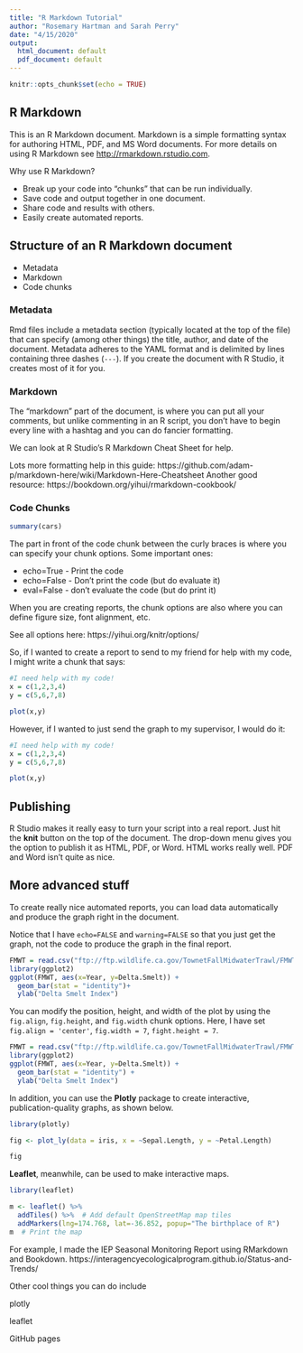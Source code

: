 ```yaml
---
title: "R Markdown Tutorial"
author: "Rosemary Hartman and Sarah Perry"
date: "4/15/2020"
output:
  html_document: default
  pdf_document: default
---
```


```r
knitr::opts_chunk$set(echo = TRUE)
```

## R Markdown

This is an R Markdown document. Markdown is a simple formatting syntax for authoring HTML, PDF, and MS Word documents. For more details on using R Markdown see <http://rmarkdown.rstudio.com>.

Why use R Markdown?

* Break up your code into "chunks" that can be run individually.
* Save code and output together in one document.
* Share code and results with others.
* Easily create automated reports.


## Structure of an R Markdown document

* Metadata
* Markdown
* Code chunks

### Metadata


Rmd files include a metadata section (typically located at the top of the file) that can specify (among other things) the title, author, and date of the document. Metadata adheres to the YAML format and is delimited by lines containing three dashes (`---`).  If you create the document with R Studio, it creates most of it for you. 


### Markdown

The "markdown" part of the document, is where you can put all your comments, but unlike commenting in an R script, you don't have to begin every line with a hashtag and you can do fancier formatting.

We can look at R Studio's R Markdown Cheat Sheet for help.

Lots more formatting help in this guide: https://github.com/adam-p/markdown-here/wiki/Markdown-Here-Cheatsheet 
Another good resource: https://bookdown.org/yihui/rmarkdown-cookbook/


### Code Chunks


```r
summary(cars)
```

The part in front of the code chunk between the curly braces is where you can specify your chunk options. Some important ones:

* echo=True - Print the code
* echo=False - Don't print the code (but do evaluate it)
* eval=False - don't evaluate the code (but do print it)

When you are creating reports, the chunk options are also where you can define figure size, font alignment, etc.

See all options here: https://yihui.org/knitr/options/

So, if I wanted to create a report to send to my friend for help with my code, I might write a chunk that says:

```r

#I need help with my code!
x = c(1,2,3,4)
y = c(5,6,7,8)

plot(x,y)

```

However, if I wanted to just send the graph to my supervisor, I would do it:

```r

#I need help with my code!
x = c(1,2,3,4)
y = c(5,6,7,8)

plot(x,y)

```


## Publishing

R Studio makes it really easy to turn your script into a real report. Just hit the **knit** button on the top  of the document. The drop-down menu gives you the option to publish it as HTML, PDF, or Word. HTML works really well. PDF and Word isn't quite as nice.

## More advanced stuff

To create really nice automated reports, you can load data automatically and produce the graph right in the document.

Notice that I have `echo=FALSE` and `warning=FALSE` so that you just get the graph, not the code to produce the graph in the final report.

```r
FMWT = read.csv("ftp://ftp.wildlife.ca.gov/TownetFallMidwaterTrawl/FMWT%20Data/FMWTindices.csv", stringsAsFactors = F)
library(ggplot2)
ggplot(FMWT, aes(x=Year, y=Delta.Smelt)) + 
  geom_bar(stat = "identity")+
  ylab("Delta Smelt Index")

```

You can modify the position, height, and width of the plot by using the `fig.align`, `fig.height`, and `fig.width` chunk options. Here, I have set `fig.align = 'center'`, `fig.width = 7`, `fight.height = 7`.

```r
FMWT = read.csv("ftp://ftp.wildlife.ca.gov/TownetFallMidwaterTrawl/FMWT%20Data/FMWTindices.csv", stringsAsFactors = F)
library(ggplot2)
ggplot(FMWT, aes(x=Year, y=Delta.Smelt)) + 
  geom_bar(stat = "identity") +
  ylab("Delta Smelt Index")
```

In addition, you can use the **Plotly** package to create interactive, publication-quality graphs, as shown below.

```r
library(plotly)

fig <- plot_ly(data = iris, x = ~Sepal.Length, y = ~Petal.Length)

fig
```

**Leaflet**, meanwhile, can be used to make interactive maps.

```r
library(leaflet)

m <- leaflet() %>%
  addTiles() %>%  # Add default OpenStreetMap map tiles
  addMarkers(lng=174.768, lat=-36.852, popup="The birthplace of R")
m  # Print the map
```

For example, I made the IEP Seasonal Monitoring Report using RMarkdown and Bookdown.
https://interagencyecologicalprogram.github.io/Status-and-Trends/ 

Other cool things you can do include

plotly

leaflet

GitHub pages
